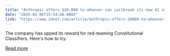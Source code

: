 ```yaml
---
title: "Anthropic offers $20,000 to whoever can jailbreak its new AI safety system"
date: "2025-02-06T15:54:00.000Z"
link: "https://www.zdnet.com/article/anthropic-offers-20000-to-whoever-can-jailbreak-its-new-ai-safety-system/"
---
```


The company has upped its reward for red-teaming Constitutional Classifiers. Here's how to try.

[Read more](https://www.zdnet.com/article/anthropic-offers-20000-to-whoever-can-jailbreak-its-new-ai-safety-system/)
